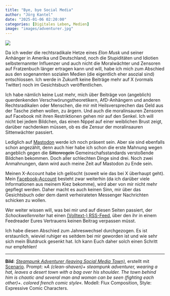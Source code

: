 ```yaml
---
title: "Bye, bye Social Media"
author: "Jörg Kantel"
date: "2025-01-06 02:20:00"
categories: [Digitales Leben, Medien]
image: "images/adventurer.jpg"
---
```


[![](images/adventurer-b.jpg)](https://www.flickr.com/photos/schockwellenreiter/54249432599/)

Da ich weder die rechtsradikale Hetze eines *Elon Musk* und seiner Anhänger in Amerika und Deutschland, noch die Stupiditäten und Idiotien selbsternannter Influenzer und auch nicht die Moralwächter und Zensoren auf Fratzenbuch länger ertragen kann und will, habe ich mich zum Abschied aus den sogenannten sozialen Medien (die eigentlich eher asozial sind) entschlossen. Ich werde in Zukunft keine Beiträge mehr auf X (vormals Twitter) noch im Gesichtsbuch veröffentlichen.

Ich habe nämlich keine Lust mehr, mich über Beiträge von (angeblich) querdenkenden Verschwörungstheoretikern, AfD-Anhängern und anderen Rechtsradikalen oder Menschen, die mir mit Heilsversprechen das Geld aus der Tasche ziehen wollen, zu ärgern. Und auch die moralinsauren Zensoren auf Facebook mit ihren Restriktionen gehen mir auf den Senkel. Ich will nicht bei jedem Bildchen, das einen Nippel auf einer weiblichen Brust zeigt, darüber nachdenken müssen, ob es die Zensur der moralinsauren Sittenwächter passiert.

Lediglich auf [Mastodon](https://mastodon.social/@kantel) werde ich noch präsent sein. Aber sie sind ebenfalls schon angezählt, denn auch hier habe ich schon die erste Mahnung wegen angeblich gegen die ~~Sittenregeln~~ Gemeinschafsstandards verstoßende Bildchen bekommen. Doch aller schlechten Dinge sind drei. Noch zwei Anmahnungen, dann wird auch meine Zeit auf Mastodon zu Ende sein.

Meinen X-Account habe ich gelöscht (soweit wie das bei X überhaupt geht). Mein [Facebook-Account](https://www.facebook.com/joerg.kantel/?locale=de_DE) besteht zwar weiterhin (da ich darüber viele Informationen aus meinem Kiez bekomme), wird aber von mir nicht mehr gepflegt werden. Daher macht es auch keinen Sinn, mir über das Gesichtsbuch oder dem damit verheirateten Messenger Nachrichten schicken zu wollen.

Wer weiter wissen will, was bei mir und auf diesen Seiten passiert, der *Schockwellenreiter* hat einen [(Volltext-) RSS-Feed](https://kantel.github.io/index.xml), über den ihr in einem Feedreader Eures Vertrauens keinen Beitrag verpassen müsst.

Ich habe diesen Abschied zum Jahreswechsel durchgezogen. Es ist erstaunlich, wieviel ruhiger es seitdem bei mir geworden ist und wie sehr sich mein Blutdruck gesenkt hat. Ich kann Euch daher solch einen Schritt nur empfehlen!

---

**Bild**: *[Steampunk Adventurer (leaving Social Media Town)](https://www.flickr.com/photos/schockwellenreiter/54249432599/)*, erstellt mit [Scenario](http://cognitiones.kantel-chaos-team.de/technikgeschichte/rechnerundnetze/scenario.html). Prompt: »*A (clean-shaven)+ steampunk adventurer, wearing a hat, leaves a desert town with a bag over his shoulder. The town behind him is chaotic and several man and woman can be seen (fighting each other)+. colored french comic style*«. Modell: Flux Composition, Style: Expressive Comic Characters.